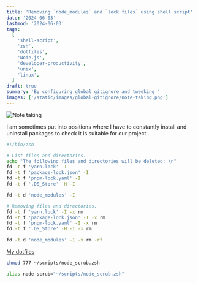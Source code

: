 ```yaml
---
title: 'Removing `node_modules` and `lock files` using shell script'
date: '2024-06-03'
lastmod: '2024-06-03'
tags:
  [
    'shell-script',
    'zsh',
    'dotfiles',
    'Node.js',
    'developer-productivity',
    'unix',
    'linux',
  ]
draft: true
summary: 'By configuring global gitignore and tweeking '
images: ['/static/images/global-gitignore/note-taking.png']
---
```


![Note taking](/static/images/node-modules-meme.png)

I am sometimes put into positions where I have to constantly install and
uninstall packages to check it is suitable for our project...

```bash
#!/bin/zsh

# List files and directories.
echo "The following files and directories will be deleted: \n"
fd -t f 'yarn.lock' -I
fd -t f 'package-lock.json' -I
fd -t f 'pnpm-lock.yaml' -I
fd -t f '.DS_Store' -H -I

fd -t d 'node_modules' -I

# Removing files and directories.
fd -t f 'yarn.lock' -I -x rm
fd -t f 'package-lock.json' -I -x rm
fd -t f 'pnpm-lock.yaml' -I -x rm
fd -t f '.DS_Store' -H -I -x rm

fd -t d 'node_modules' -I -x rm -rf
```

[My dotfiles](https://github.com/shibisuriya/.dotfiles/blob/main/zsh/scripts/node_scrub.zsh)

```bash
chmod 777 ~/scripts/node_scrub.zsh
```

```bash
alias node-scrub="~/scripts/node_scrub.zsh"
```
